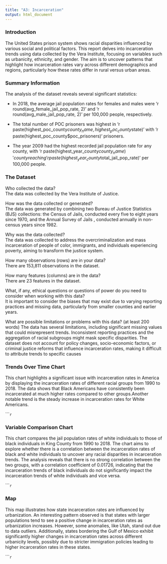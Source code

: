 ```yaml
---
title: "A3: Incarceration"
output: html_document
---
```


### Introduction

The United States prison system shows racial disparities influenced by various social and political factors. This report delves into incarceration trends using data collected by the Vera Institute, focusing on variables such as urbanicity, ethnicity, and gender. The aim is to uncover patterns that highlight how incarceration rates vary across different demographics and regions, particularly how these rates differ in rural versus urban areas.

### Summary Information

The analysis of the dataset reveals several significant statistics:

- In 2018, the average jail population rates for females and males were 'r round(avg_female_jail_pop_rate, 2)' and 'r round(avg_male_jail_pop_rate, 2)' per 100,000 people, respectively.

- The total number of POC prisoners was highest in 'r paste(highest_poc_county$county_name, highest_poc_county$state)' with ’r paste(highest_poc_county$poc_prisoners)‘ prisoners.

- The year 2009 had the highest recorded jail population rate for any county, with 'r paste(highest_year_county$county_name)' county reaching 'r paste(highest_year_county$total_jail_pop_rate)' per 100,000 people.

### The Dataset

Who collected the data?  
The data was collected by the Vera Institute of Justice.

How was the data collected or generated?  
The data was generated by combining two Bureau of Justice Statistics (BJS) collections: the Census of Jails, conducted every five to eight years since 1970, and the Annual Survey of Jails , conducted annually in non-census years since 1982.

Why was the data collected?  
The data was collected to address the overcriminalization and mass incarceration of people of color, immigrants, and individuals experiencing poverty, aiming to transform the justice system.

How many observations (rows) are in your data?  
There are 153,811 observations in the dataset.

How many features (columns) are in the data?  
There are 23 features in the dataset.

What, if any, ethical questions or questions of power do you need to consider when working with this data?  
It is important to consider the biases that may exist due to varying reporting practices and missing data, particularly from smaller counties and earlier years.

What are possible limitations or problems with this data?   (at least 200 words)
The data has several limitations, including significant missing values that could misrepresent trends. Inconsistent reporting practices and the aggregation of racial subgroups might mask specific disparities. The dataset does not account for policy changes, socio-economic factors, or criminal justice reforms that influence incarceration rates, making it difficult to attribute trends to specific causes

### Trends Over Time Chart

This chart highlights a significant issue with incarceration rates in America by displaying the incarceration rates of different racial groups from 1990 to 2018. The data shows that Black Americans have consistently been incarcerated at much higher rates compared to other groups.Another notable trend is the steady increase in incarceration rates for White Americans.


``````r
```

### Variable Comparison Chart

This chart compares the jail population rates of white individuals to those of black individuals in King County from 1990 to 2018. The chart aims to explore whether there is a correlation between the incarceration rates of black and white individuals to uncover any racial disparities in incarceration trends. The analysis reveals that there is no strong correlation between the two groups, with a correlation coefficient of 0.01726, indicating that the incarceration trends of black individuals do not significantly impact the incarceration trends of white individuals and vice versa.


``````r
```

### Map

This map illustrates how state incarceration rates are influenced by urbanization. An interesting pattern observed is that states with larger populations tend to see a positive change in incarceration rates as urbanization increases. However, some anomalies, like Utah, stand out due to data outliers. Additionally, states bordering the Gulf of Mexico exhibit significantly higher changes in incarceration rates across different urbanicity levels, possibly due to stricter immigration policies leading to higher incarceration rates in these states.


``````r
```
